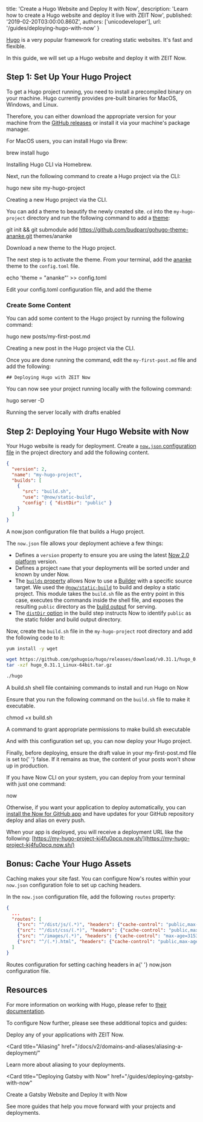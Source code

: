
  title: 'Create a Hugo Website and Deploy It with Now',
  description:
    'Learn how to create a Hugo website and deploy it live with ZEIT Now',
  published: '2019-02-20T03:00:00.860Z',
  authors: ['unicodeveloper'],
  url: '/guides/deploying-hugo-with-now'
}

[Hugo](https://gohugo.io) is a very popular framework for creating static websites. It's fast and flexible.

In this guide, we will set up a Hugo website and deploy it with ZEIT Now.

## Step 1: Set Up Your Hugo Project

To get a Hugo project running, you need to install a precompiled binary on your machine. Hugo currently provides pre-built binaries for MacOS, Windows, and Linux.

Therefore, you can either download the appropriate version for your machine from the [GitHub releases](https://github.com/gohugoio/hugo/releases) or install it via your machine's package manager.

For MacOS users, you can install Hugo via Brew:

<TerminalInput>brew install hugo</TerminalInput>
<Caption>Installing <GenericLink href="https://gohugo.io/getting-started/installing/">Hugo CLI</GenericLink> via <GenericLink href="https://brew.sh/">Homebrew</GenericLink>.</Caption>

Next, run the following command to create a Hugo project via the CLI:

<TerminalInput>hugo new site my-hugo-project</TerminalInput>
<Caption>Creating a new Hugo project via the CLI.</Caption>

You can add a theme to beautify the newly created site. `cd` into the `my-hugo-project` directory and run the following command to add a [theme](https://themes.gohugo.io/):

<TerminalInput>git init && git submodule add https://github.com/budparr/gohugo-theme-ananke.git themes/ananke</TerminalInput>
<Caption>Download a new theme to the Hugo project.</Caption>

The next step is to activate the theme. From your terminal, add the [ananke](https://themes.gohugo.io/gohugo-theme-ananke/) theme to the `config.toml` file.

<TerminalInput>echo 'theme = "ananke"' >> config.toml</TerminalInput>
<Caption>Edit your config.toml configuration file, and add the theme</Caption>

### Create Some Content

You can add some content to the Hugo project by running the following command:

<TerminalInput>hugo new posts/my-first-post.md</TerminalInput>
<Caption>Creating a new post in the Hugo project via the CLI.</Caption>

Once you are done running the command, edit the `my-first-post.md` file and add the following:

```
## Deploying Hugo with ZEIT Now
```

You can now see your project running locally with the following command:

<TerminalInput>hugo server -D</TerminalInput>
<Caption>Running the server locally with drafts enabled</Caption>

## Step 2: Deploying Your Hugo Website with Now

Your Hugo website is ready for deployment. Create a [`now.json` configuration file](https://zeit.co/docs/v2/deployments/configuration) in the project directory and add the following content.

```json
{
  "version": 2,
  "name": "my-hugo-project",
  "builds": [
    {
      "src": "build.sh",
      "use": "@now/static-build",
      "config": { "distDir": "public" }
    }
  ]
}
```

<Caption>
  A <InlineCode>now.json</InlineCode> configuration file that builds a Hugo
  project.
</Caption>

The `now.json` file allows your deployment achieve a few things:

- Defines a `version` property to ensure you are using the latest [Now 2.0 platform](/docs/v2/platform/overview) version.
- Defines a project `name` that your deployments will be sorted under and known by under Now.
- The [`builds` property](/docs/v2/deployments/builds) allows Now to use a [Builder](/docs/v2/deployments/builders/overview/) with a specific source target. We used the [`@now/static-build`](/docs/v2/deployments/official-builders/static-build-now-static-build/) to build and deploy a static project. This module takes the `build.sh` file as the entry point in this case, executes the commands inside the shell file, and exposes the resulting `public` directory as the [build output](/docs/v2/deployments/builds/#sources-and-outputs) for serving.
- The [`distDir` option](/docs/v2/deployments/official-builders/static-build-now-static-build/#configuring-the-dist-directory) in the build step instructs Now to identify `public` as the static folder and build output directory.

Now, create the `build.sh` file in the `my-hugo-project` root directory and add the following code to it:

```bash
yum install -y wget

wget https://github.com/gohugoio/hugo/releases/download/v0.31.1/hugo_0.31.1_Linux-64bit.tar.gz
tar -xzf hugo_0.31.1_Linux-64bit.tar.gz

./hugo
```

<Caption>
  A <InlineCode>build.sh</InlineCode> shell file containing commands to install
  and run Hugo on Now
</Caption>

Ensure that you run the following command on the `build.sh` file to make it executable.

<TerminalInput>chmod +x build.sh</TerminalInput>
<Caption>
  A command to grant appropriate permissions to make <InlineCode>build.sh</InlineCode> executable
</Caption>

And with this configuration set up, you can now deploy your Hugo project.

<Note>
  Finally, before deploying, ensure the <InlineCode>draft</InlineCode> value in
  your <InlineCode>my-first-post.md</InlineCode> file is set to{' '}
  <InlineCode>false</InlineCode>. If it remains as <InlineCode>true</InlineCode>,
  the content of your posts won't show up in production.
</Note>

If you have Now CLI on your system, you can deploy from your terminal with just one command:

<TerminalInput>now</TerminalInput>

Otherwise, if you want your application to deploy automatically, you can [install the Now for GitHub app](/docs/v2/integrations/now-for-github/) and have updates for your GitHub repository deploy and alias on every push.

When your app is deployed, you will receive a deployment URL like the following: [https://my-hugo-project-kj4fu0pcq.now.sh/](https://my-hugo-project-kj4fu0pcq.now.sh/)

## Bonus: Cache Your Hugo Assets

Caching makes your site fast. You can configure Now's routes within your `now.json` configuration fole to set up caching headers.

In the `now.json` configuration file, add the following `routes` property:

```json
{
  ...
  "routes": [
    {"src": "^/dist/js/(.*)", "headers": {"cache-control": "public,max-age=31536000,immutable"}, "dest": "/js/$1" },
    {"src": "^/dist/css/(.*)", "headers": {"cache-control": "public,max-age=31536000,immutable"} "dest": "/css/$1"},
    {"src": "^/images/(.*)", "headers": {"cache-control": "max-age=31536000,immutable"}, "dest": "/images/$1"},
    {"src": "^/(.*).html", "headers": {"cache-control": "public,max-age=0,must-revalidate"}, "dest": "/index.html"}
  ]
}
```

<Caption>
  Routes configuration for setting caching headers in a{' '}
  <InlineCode>now.json</InlineCode> configuration file.
</Caption>

## Resources

For more information on working with Hugo, please refer to [their documentation](https://gohugo.io/documentation/).

To configure Now further, please see these additional topics and guides:

<Card title="Deploying Basics" href="/docs/v2/deployments/basics">
  Deploy any of your applications with ZEIT Now.
</Card>

<Card
  title="Aliasing"
  href="/docs/v2/domains-and-aliases/aliasing-a-deployment/"
>
  Learn more about aliasing to your deployments.
</Card>

<Card
  title="Deploying Gatsby with Now"
  href="/guides/deploying-gatsby-with-now"
>
  Create a Gatsby Website and Deploy It with Now
</Card>

<Card title="More Guides" href="/guides">
  See more guides that help you move forward with your projects and deployments.
</Card>

